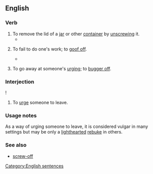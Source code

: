 ==English==

===Verb===
{{en-verb|inf=to [[screw]] [[off]]|screws off|screwing off|screwed off}}

# To remove the lid of a [[jar]] or other [[container]] by [[unscrewing]] it.
#*{{quote-book
|year=2004
|author=Cathy Myata
|title=Speaking rules!: Games and activities for creating effective speakers, presenters and storytellers
|page=52
|passage=Hold it in two hands and '''screw off''' the lid. Set the lid down. Inside are pickled onions.}}
# {{idiom|colloquial}} To fail to do one's work; to [[goof off]].
#*{{quote-book
|year=1878
|author=Robert White Stevens
|title=On the stowage of ships and their cargoes: with information regarding freights, charter parties, &c., &c.
|page=798
|passage=On account of the high rate of wages at Sydney, stevedores will not "'''screw off'''" now so willingly as they did formerly.}}
# {{idiom|colloquial}} To go away at someone's [[urging]]; to [[bugger off]].

===Interjection===
{{en-intj|pos=[[screw]] [[off]]}}!
# {{idiom|dismissal}} To [[urge]] someone to leave.

===Usage notes===
As a way of urging someone to leave, it is considered vulgar in many settings but may be only a [[lighthearted]] [[rebuke]] in others.

===See also===
*[[screw-off]]

[[Category:English sentences]]